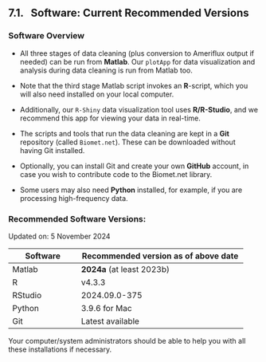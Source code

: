 ## 7.1. &nbsp; Software: Current Recommended Versions

### Software Overview

* All three stages of data cleaning (plus conversion to Ameriflux output if needed) can be run from **Matlab**. Our `plotApp` for data visualization and analysis during data cleaning is run from Matlab too.

* Note that the third stage Matlab script invokes an **R**-script, which you will also need installed on your local computer. <!-- [link to R/RStudio installation instructions]. -->

* Additionally, our `R-Shiny` data visualization tool uses **R/R-Studio**, and we recommend this app for viewing your data in real-time.

* The scripts and tools that run the data cleaning are kept in a **Git** repository (called `Biomet.net`). These can be downloaded without having Git installed.<!-- [link to Clone_Biomet_Library.md]. -->

* Optionally, you can install Git and create your own **GitHub** account, in case you wish to contribute code to the Biomet.net library. <!-- [link to Install_Git_Create_Account_Optional.md]. --> 

* Some users may also need **Python** installed, for example, if you are processing high-frequency data. <!-- [link to Install_Python.md]. -->


### Recommended Software Versions:

Updated on: 5 November 2024 

| Software | Recommended version as of above date |
| -------- | ------------------- |
| Matlab   | **2024a** (at least 2023b)  |
| R        | v4.3.3              |
| RStudio  | 2024.09.0-375       |
| Python   | 3.9.6 for Mac       |
| Git      | Latest available <!-- (see link in 2_Install_Git_Create_Account_Optional.md) -->  |

Your computer/system administrators should be able to help you with all these installations if necessary. 


